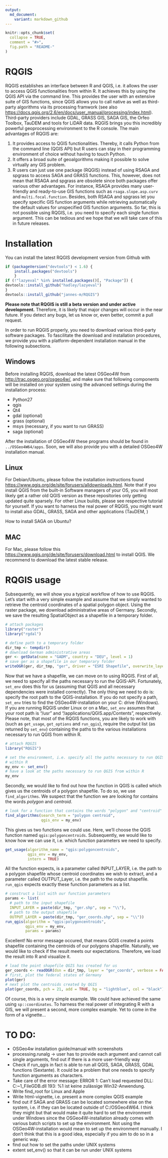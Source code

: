 ```yaml
---
output:
  md_document:
    variant: markdown_github
---
```


<!-- README.md is generated from README.Rmd. Please edit that file -->

```r
knitr::opts_chunk$set(
  collapse = TRUE,
  comment = "#>",
  fig.path = "README-"
)
```



<!-- C:\OSGeo4W64\bin\python-qgis -> opens Python!! -->

# RQGIS
RQGIS establishes an interface between R and QGIS, i.e. it allows the user to access QGIS functionalities from within R. It achieves this by using the QGIS API via the command line. This provides the user with an extensive suite of GIS functions, since QGIS allows you to call native as well as third-party algorithms via its processing framwork (see also [https://docs.qgis.org/2.6/en/docs/user_manual/processing/index.html](https://docs.qgis.org/2.6/en/docs/user_manual/processing/index.html)). Third-party providers include GDAL, GRASS GIS, SAGA GIS, the Orfeo Toolbox, TauDEM and tools for LiDAR data. RQGIS brings you this incredibly powerful geoprocessing environment to the R console. The main advantages of RQGIS are:

1. It provides access to QGIS functionalities. Thereby, it calls Python from the command line (QGIS API) but R users can stay in their programming environment of choice without having to touch Python.
2. It offers a broad suite of geoalgorithms making it possible to solve virtually any GIS problem. 
3. R users can just use one package (RQGIS) instead of using RSAGA and spgrass to access SAGA and GRASS functions. This, however, does not mean that RSAGA and spgrass are obsolete since both packages offer various other advantages. For instance, RSAGA provides many user-friendly and ready-to-use GIS functions such as `rsaga.slope.asp.curv` and `multi.focal.function`. Besides, both RSAGA and spgrass let you specify specific GIS function arguments while retrieving automatically the default values for unspecified GIS function arguments. So far, this is not possible using RQGIS, i.e. you need to specify each single function argument. This can be tedious and we hope that we will take care of this in future releases.

# Installation 

You can install the latest RQGIS development version from Github with

```r
if (packageVersion("devtools") < 1.6) {
    install.packages("devtools")    
    }
if (!"lazyeval" %in% installed.packages()[, "Package"]) {
devtools::install_github("hadley/lazyeval")  
}
devtools::install_github("jannes-m/RQGIS")
```

**Please note that RQGIS is still a beta version and under active development.** Therefore, it is likely that major changes will occur in the near future. If you detect any bugs, let us know or, even better, commit a pull request.

In order to run RQGIS properly, you need to download various third-party software packages. To fascilitate the download and installation procedures, we provide you with a platform-dependent installation manual in the following subsections.

## Windows
Before installing RQGIS, download the latest OSGeo4W from [http://trac.osgeo.org/osgeo4w/](http://trac.osgeo.org/osgeo4w/), and make sure that following components will be installed on your system using the advanced settings during the installation process:

- Python27
- qgis
- Qt4
- gdal (optional)
- grass (optional)
- msys (necessary, if you want to run GRASS)
- saga (optional)

After the installation of OSGeo4W these programs should be found in `../OSGeo4W64/apps`. Soon, we will also provide you with a detailed OSGeo4W installation manual.

## Linux
For Debian/Ubuntu, please follow the installation instructions found [https://www.qgis.org/de/site/forusers/alldownloads.html](here). Note that if you install QGIS from the built-in Software managers of your OS, you will most likely get a rather old QGIS version as these repositories only getting updated quite sparsely. For other Linux builds, please see respective tutorial for yourself. If you want to harness the real power of RQGIS, you might want to install also GDAL, GRASS, SAGA and other applications (TauDEM, )

How to install SAGA on Ubuntu?

## MAC
For Mac, please follow this [https://www.qgis.org/de/site/forusers/download.html](link) to install QGIS. We recommend to download the latest stable release.

# RQGIS usage
Subsequently, we will show you a typical workflow of how to use RQGIS. Let's start with a very simple example and assume that we simply wanted to retrieve the centroid coordinates of a spatial polygon object. 
Using the raster package, we download administrative areas of Germany. Secondly, we save the resulting SpatialObject as a shapefile in a temporary folder.

```r
# attach packages
library("raster")
library("rgdal")

# define path to a temporary folder
dir_tmp <- tempdir()
# download German administrative areas
ger <- getData(name = "GADM", country = "DEU", level = 1)
# save ger as a shapefile in our temporary folder
writeOGR(ger, dir_tmp, "ger", driver = "ESRI Shapefile", overwrite_layer = TRUE)
```

Now that we have a shapefile, we can move on to using RQGIS. First of all, we need to specify all the paths necessary to run the QGIS-API. Fortunately, `set_env` does this for us (assuming that QGIS and all necessary dependencies were installed correctly). The only thing we need to do is: specify the root path to the QGIS-installation. 
If you do not specify a path, `set_env` tries to find the OSGeo4W-installation on your C: drive (Windows). If you are running RQGIS under Linux or on a Mac, `set_env` assumes that your root path is "/usr" and "/applications/QGIS.app/Contents", respectively. Please note, that most of the RQGIS functions, you are likely to work with (such as `get_usage`, `get_options` and `run_qgis`), require the output list (as returned by `set_env`) containing the paths to the various installations necessary to run QGIS from within R.

```r
# attach RQGIS
library("RQGIS")

# set the environment, i.e. specify all the paths necessary to run QGIS from 
# within R
my_env <- set_env()
# have a look at the paths necessary to run QGIS from within R
my_env
```

Secondly, we would like to find out how the function in QGIS is called which gives us the centroids of a polygon shapefile. To do so, we use `find_algorithms`. We suspect that the function we are looking for contains the words *polygon* and *centroid*.

```r
# look for a function that contains the words "polygon" and "centroid"
find_algorithms(search_term = "polygon centroid", 
                qgis_env = my_env)
```

This gives us two functions we could use. Here, we'll choose the QGIS function named `qgis:polygoncentroids`. Subsequently, we would like to know how we can use it, i.e. which function parameters we need to specify.

```r
get_usage(algorithm_name = "qgis:polygoncentroids",
          qgis_env = my_env,
          intern = TRUE)
```

All the function expects, is a parameter called INPUT\_LAYER, i.e. the path to a polygon shapefile whose centroid coordinates we wish to extract, and a parameter called OUTPUT\_Layer, i.e. the path to the output shapefile. `run_qgis` expects exactly these function parameters as a list.

```r
# construct a list with our function parameters
params <- list(
  # path to the input shapefile
  INPUT_LAYER = paste(dir_tmp, "ger.shp", sep = "\\"),
  # path to the output shapefile
  OUTPUT_LAYER = paste(dir_tmp, "ger_coords.shp", sep = "\\"))
run_qgis(algorithm = "qgis:polygoncentroids", 
         qgis_env = my_env,
         params = params)
```

Excellent! No error message occured, that means QGIS created a points shapefile containing the centroids of our polygons shapefile. Naturally, we would like to check if the result meets our expectations. Therefore, we load the result into R and visualize it.

```r
# load the point shapefile QGIS has created for us
ger_coords <- readOGR(dsn = dir_tmp, layer = "ger_coords", verbose = FALSE)
# first, plot the federal states of Germany
plot(ger)
# next plot the centroids created by QGIS
plot(ger_coords, pch = 21, add = TRUE, bg = "lightblue", col = "black")
```

Of course, this is a very simple example. We could have achieved the same using `sp::coordinates`. To harness the real power of integrating R with a GIS, we will present a second, more complex example. Yet to come in the form of a vignette...


# TO DO:

- OSGeo4w installation guide/manual with screenshots
- processing.runalg -> user has to provide each argument and cannot call single arguments, find out if there is a more user-friendly way
- Check if run_qgis in fact is able to run all QGIS, SAGA, GRASS, GDAL functions (Sextante). It could be a problem that one needs to specify function arguments as characters.
- Take care of the error message:
  ERROR 1: Can't load requested DLL: C:\OSGEO4~1\bin\gdalplugins\ogr_FileGDB.dll
  193: %1 ist keine zulässige Win32-Anwendung.
- Write find_root for Linux and Apple
- Write html-vignette, i.e. present a more complex QGIS example
- find out if SAGA and GRASS can be located somewhere else on the system,
    i.e. if they can be located outside of C:/OSGeo4W64. I think they might but that would make it quite hard to set the environment under Windows since the OSGeo4W-installation already comes with various batch scripts to set up the environment. Not using the OSGeo4W-installation would mean to set up the environment manually. I don't think that this is a good idea, especially if you aim to do so in a generic way.
- find out how to set the paths under UNIX systems
- extent set\_env() so that it can be run under UNIX systems
